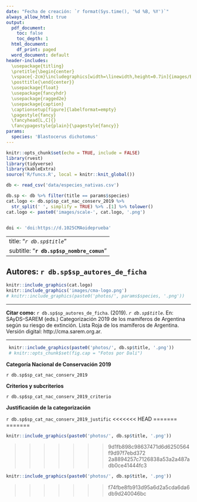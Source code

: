 ```yaml
---
date: "Fecha de creación: `r format(Sys.time(), '%d %B, %Y')`"
always_allow_html: true
output:
  pdf_document: 
    toc: false
    toc_depth: 1
  html_document:
    df_print: paged
  word_document: default
header-includes:
  \usepackage{titling}
  \pretitle{\begin{center}
  \vspace{-2cm}\includegraphics[width=\linewidth,height=0.7in]{images/Base_info/logo.png}\LARGE\\}
  \posttitle{\end{center}}
  \usepackage{float}
  \usepackage{fancyhdr}
  \usepackage{ragged2e}
  \usepackage{caption}
  \captionsetup[figure]{labelformat=empty}
  \pagestyle{fancy}
  \fancyhead[L,C]{}
  \fancypagestyle{plain}{\pagestyle{fancy}}
params:
  species: 'Blastocerus dichotomus'
---
```


```r
knitr::opts_chunk$set(echo = TRUE, include = FALSE)
library(rvest)
library(tidyverse)
library(kableExtra)
source('R/funcs.R', local = knitr::knit_global())
```

```r
db <- read_csv('data/especies_nativas.csv')

db.sp <- db %>% filter(title == params$species)
cat.logo <- db.sp$sp_cat_nac_conserv_2019 %>% 
  str_split(' ', simplify = TRUE) %>% .[1] %>% tolower()
cat.logo <- paste0('images/scale-', cat.logo, '.png')


doi <- 'doi:https://d.1025CMAoideprueba'
```

---
title: "*`r db.sp$title`*"
subtitle: "**`r db.sp$sp_nombre_comun`**"   
---

\fancyhead[R]{\textbf{`r doi`}}

\center
## **Autores: `r db.sp$sp_autores_de_ficha`**

```r
knitr::include_graphics(cat.logo)
knitr::include_graphics('images/cma-logo.png')
# knitr::include_graphics(paste0('photos/', params$species, '.png'))
```

***
\justifying
**Citar como:**
`r db.sp$sp_autores_de_ficha`. (2019). *`r db.sp$title`*. En: SAyDS–SAREM (eds.) Categorización 2019 de los mamíferos de Argentina según su riesgo de extinción. Lista Roja de los mamíferos de Argentina. Versión digital: http://cma.sarem.org.ar.

***

\newpage

```r
 knitr::include_graphics(paste0('photos/', db.sp$title, '.png'))
 # knitr::opts_chunk$set(fig.cap = "Fotos por Dali")
```

**Categoría Nacional de Conservación 2019**

`r db.sp$sp_cat_nac_conserv_2019` 

**Criterios y subcriterios**

`r db.sp$sp_cat_nac_conserv_2019_criterio`

**Justificación de la categorización**

`r db.sp$sp_cat_nac_conserv_2019_justific`
<<<<<<< HEAD
=======
=======
```r
knitr::include_graphics(paste0('photos/', db.sp$title, '.png'))
```


>>>>>>> 9d1fb898c98637471d6d6250564f9d97f7ebd372
>>>>>>> 2a8894257c7126838a53a2a487adb0ce41444fc3
```r
knitr::include_graphics(paste0('photos/', db.sp$title, '.png'))
```
>>>>>>> f74fbe8fb913d95a6d2a5cda6da6db9d240046bc
